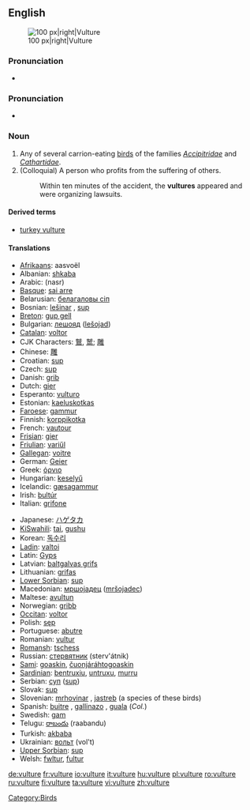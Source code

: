 {{wikipedia}}
==English==
[[Image:Vulture.jpg|thumb|100 px|right|Vulture]]

===Pronunciation===
*{{audio|en-us-vulture.ogg|Audio (US)}}

===Pronunciation===
*{{IPA|/ˈvʌlʧə/}}

===Noun===
{{en-noun}}

# Any of several carrion-eating [[bird]]s of the families ''[[Accipitridae]]'' and ''[[Cathartidae]]''.
# (Colloquial) A person who profits from the suffering of others.
#: Within ten minutes of the accident, the '''vultures''' appeared and were organizing lawsuits.

====Derived terms====
*[[turkey vulture]]

====Translations====
{{top}}
*[[Afrikaans]]: aasvoël
*Albanian: [[shkaba]]
*Arabic: {{ARchar|[[نسر]]}} (nasr)
*[[Basque]]: [[sai arre]]
*Belarusian: [[белагаловы сіп]]
*Bosnian: [[lešinar]] {{m}}, [[sup]] {{m}}
*[[Breton]]: [[gup gell]]
*Bulgarian: [[лешояд]] ([[lešojad]])
*[[Catalan]]: [[voltor]]
*CJK Characters: [[鷲]], [[鹫]]; [[雕]]
*Chinese: [[雕]]
*Croatian: [[sup]]
*Czech: [[sup]]
*Danish: [[grib]]
*Dutch: [[gier]] {{m}}
*Esperanto: [[vulturo]]
*Estonian: [[kaeluskotkas]]
*[[Faroese]]: [[gammur]]
*Finnish: [[korppikotka]]
*French: [[vautour]] {{m}}
*[[Frisian]]: [[gier]]
*[[Friulian]]: [[variűl]]
*[[Gallegan]]: [[voitre]]
*German: [[Geier]] {{m}}
*Greek: [[όρνιο]]
*Hungarian: [[keselyű]]
*Icelandic: [[gæsagammur]]
*Irish: [[bultúr]]
*Italian: [[grifone]]
{{mid}}
*Japanese: [[ハゲタカ]]
*[[KiSwahili]]: [[tai]], [[gushu]]
*Korean: [[독수리]]
*[[Ladin]]: [[valtoi]]
*Latin: [[Gyps]]<!-- capitalised? or is this scientific latin? -->
*Latvian: [[baltgalvas grifs]]
*Lithuanian: [[grifas]]
*[[Lower Sorbian]]: [[sup]]
*Macedonian: [[мршоjадец]] ([[mršojadec]])
*Maltese: [[avultun]]
*Norwegian: [[gribb]] {{m}}
*[[Occitan]]: [[voltor]]
*Polish: [[sęp]]
*Portuguese: [[abutre]]
*Romanian: [[vultur]]
*[[Romansh]]: [[tschess]]
*Russian: [[стервятник]] (sterv'átnik)
*[[Sami]]: [[goaskin]], [[čuonjáráhtogoaskin]]
*[[Sardinian]]: [[bentruxiu]], [[untruxu]], [[murru]]
*Serbian: [[суп]] ([[sup]])
*Slovak: [[sup#Slovak|sup]] {{m}}
*Slovenian: [[mrhovinar]] {{m}}, [[jastreb]] {{m}} (a species of these birds)
*Spanish: [[buitre]] {{m}}, [[gallinazo]] {{m}}, [[guala]] {{f}} (''Col.'')
*Swedish: [[gam]]
*Telugu: [[రాబందు]] (raabandu)
*Turkish: [[akbaba]]
*Ukrainian: [[вольт]] (vol't)
*[[Upper Sorbian]]: [[sup]]
*Welsh: [[fwltur]], [[fultur]]
{{bottom}}

[[Category:Birds]]

[[de:vulture]]
[[fr:vulture]]
[[io:vulture]]
[[it:vulture]]
[[hu:vulture]]
[[pl:vulture]]
[[ro:vulture]]
[[ru:vulture]]
[[fi:vulture]]
[[ta:vulture]]
[[vi:vulture]]
[[zh:vulture]]